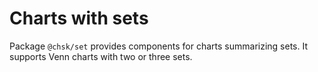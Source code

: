 
<Meta title="Addons/Set/Overview" />

# Charts with sets

Package `@chsk/set` provides components for charts summarizing sets.
It supports Venn charts with two or three sets.
